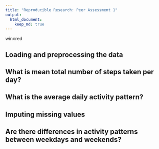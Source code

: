 ```yaml
---
title: "Reproducible Research: Peer Assessment 1"
output: 
  html_document:
    keep_md: true
---
```

wincred

## Loading and preprocessing the data



## What is mean total number of steps taken per day?



## What is the average daily activity pattern?



## Imputing missing values



## Are there differences in activity patterns between weekdays and weekends?

